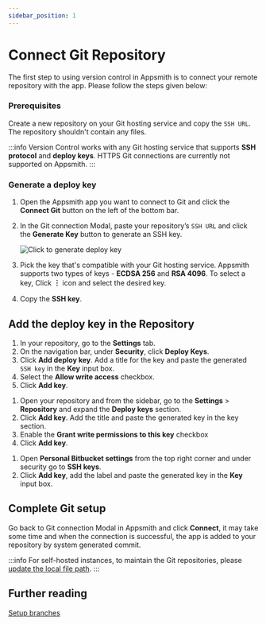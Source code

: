 ```yaml
---
sidebar_position: 1
---
```


# Connect Git Repository

The first step to using version control in Appsmith is to connect your remote repository with the app. Please follow the steps given below:

### Prerequisites

Create a new repository on your Git hosting service and copy the `SSH URL`. The repository shouldn't contain any files.

:::info
Version Control works with any Git hosting service that supports **SSH protocol** and **deploy keys**. HTTPS Git connections are currently not supported on Appsmith.
:::

### Generate a deploy key

1. Open the Appsmith app you want to connect to Git and click the **Connect Git** button on the left of the bottom bar.
2. In the Git connection Modal, paste your repository’s `SSH URL` and click the **Generate Key** button to generate an SSH key.

    ![Click to generate deploy key](/img/generate_deploy_key.png)

3. Pick the key that's compatible with your Git hosting service. Appsmith supports two types of keys -  **ECDSA 256** and **RSA 4096**. To select a key, Click **︙** icon and select the desired key.
4. Copy the **SSH key**.

## Add the deploy key in the Repository
 
<Tabs queryString="version-control">
<TabItem label="GitHub" value="github">

1. In your repository, go to the **Settings** tab.
2. On the navigation bar, under **Security**, click **Deploy Keys**. 
3. Click **Add deploy key**. Add a title for the key and paste the generated `SSH key` in the **Key** input box.
4. Select the **Allow write access** checkbox.
5. Click **Add key**.

</TabItem>
<TabItem label="GitLab" value="gitlab">

1. Open your repository and from the sidebar, go to the **Settings** > **Repository** and expand the **Deploy keys** section.
2. Click **Add key**. Add the title and paste the generated key in the key section.
3. Enable the **Grant write permissions to this key** checkbox 
4. Click **Add key**.

</TabItem>
<TabItem label="Bitbucket" value="bitbucket">

1. Open **Personal Bitbucket settings** from the top right corner and under security go to **SSH keys**.
2. Click **Add key**, add the label and paste the generated key in the **Key** input box.

</TabItem>
</Tabs>

## Complete Git setup

Go back to Git connection Modal in Appsmith and click **Connect**, it may take some time and when the connection is successful, the app is added to your repository by system generated commit.

:::info
For self-hosted instances, to maintain the Git repositories, please [update the local file path](/advanced-concepts/version-control-with-git/update-file-path).
:::

## Further reading

[Setup branches](/advanced-concepts/version-control-with-git/working-with-branches)
